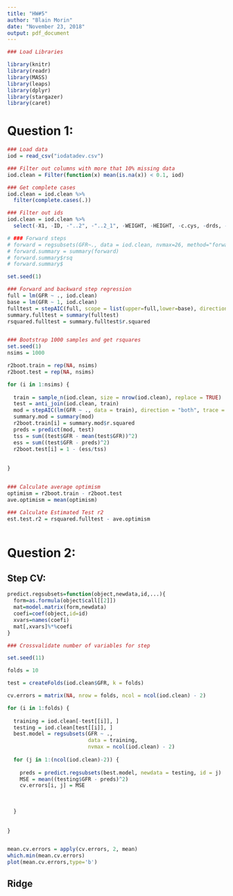 ```yaml
---
title: "HW#5"
author: "Blain Morin"
date: "November 23, 2018"
output: pdf_document
---
```



```r

### Load Libraries

library(knitr)
library(readr)
library(MASS)
library(leaps)
library(dplyr)
library(stargazer)
library(caret)

```

# Question 1:

```r

### Load data
iod = read_csv("iodatadev.csv")

### Filter out columns with more that 10% missing data
iod.clean = Filter(function(x) mean(is.na(x)) < 0.1, iod)

### Get complete cases
iod.clean = iod.clean %>%
  filter(complete.cases(.))

### Filter out ids
iod.clean = iod.clean %>%
  select(-X1, -ID, -"..2", -"..2_1", -WEIGHT, -HEIGHT, -c.cys, -drds, -mayodonor, -rass1, -CSG, -gronigendonor, - ccpdonor, - c.scr)

```



```r

# ### Forward steps
# forward = regsubsets(GFR~., data = iod.clean, nvmax=26, method="forward")
# forward.summary = summary(forward)
# forward.summary$rsq
# forward.summary$

set.seed(1)

### Forward and backward step regression
full = lm(GFR ~ ., iod.clean)
base = lm(GFR ~ 1, iod.clean)
fulltest = stepAIC(full, scope = list(upper=full,lower=base), direction = "both", trace = FALSE)
summary.fulltest = summary(fulltest)
rsquared.fulltest = summary.fulltest$r.squared


### Bootstrap 1000 samples and get rsquares
set.seed(1)
nsims = 1000

r2boot.train = rep(NA, nsims)
r2boot.test = rep(NA, nsims)

for (i in 1:nsims) {
  
  train = sample_n(iod.clean, size = nrow(iod.clean), replace = TRUE)
  test = anti_join(iod.clean, train)
  mod = stepAIC(lm(GFR ~ ., data = train), direction = "both", trace = FALSE)
  summary.mod = summary(mod)
  r2boot.train[i] = summary.mod$r.squared
  preds = predict(mod, test)
  tss = sum((test$GFR - mean(test$GFR))^2)
  ess = sum((test$GFR - preds)^2)
  r2boot.test[i] = 1 - (ess/tss)
  
  
}


### Calculate average optimism
optimism = r2boot.train - r2boot.test
ave.optimism = mean(optimism)

### Calculate Estimated Test r2
est.test.r2 = rsquared.fulltest - ave.optimism 



```


# Question 2:


## Step CV:

```r

predict.regsubsets=function(object,newdata,id,...){
  form=as.formula(object$call[[2]])
  mat=model.matrix(form,newdata)
  coefi=coef(object,id=id)
  xvars=names(coefi)
  mat[,xvars]%*%coefi
}

### Crossvalidate number of variables for step

set.seed(11)

folds = 10

test = createFolds(iod.clean$GFR, k = folds)

cv.errors = matrix(NA, nrow = folds, ncol = ncol(iod.clean) - 2)

for (i in 1:folds) {
  
  training = iod.clean[-test[[i]], ]
  testing = iod.clean[test[[i]], ]
  best.model = regsubsets(GFR ~ .,
                          data = training,
                          nvmax = ncol(iod.clean) - 2)
  
  for (j in 1:(ncol(iod.clean)-2)) {
    
    preds = predict.regsubsets(best.model, newdata = testing, id = j)
    MSE = mean((testing$GFR - preds)^2)
    cv.errors[i, j] = MSE
    
    
    
  }
  
  
}


mean.cv.errors = apply(cv.errors, 2, mean)
which.min(mean.cv.errors)
plot(mean.cv.errors,type='b')

```

## Ridge 